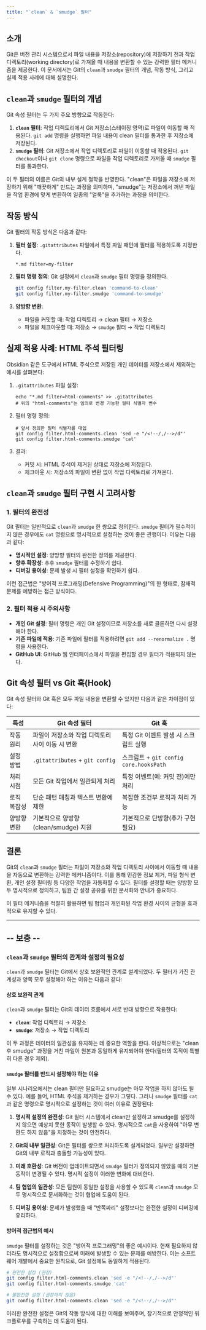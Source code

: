 ```yaml
---
title: "`clean` & `smudge` 필터"
---
```


## 소개

Git은 버전 관리 시스템으로서 파일 내용을 저장소(repository)에 저장하기 전과 작업 디렉토리(working directory)로 가져올 때 내용을 변환할 수 있는 강력한 필터 메커니즘을 제공한다. 이 문서에서는 Git의 `clean`과 `smudge` 필터의 개념, 작동 방식, 그리고 실제 적용 사례에 대해 설명한다.

## `clean`과 `smudge` 필터의 개념

Git 속성 필터는 두 가지 주요 방향으로 작동한다:

1. **`clean` 필터**: 작업 디렉토리에서 Git 저장소(스테이징 영역)로 파일이 이동할 때 적용된다. `git add` 명령을 실행하면 파일 내용이 clean 필터를 통과한 후 저장소에 저장된다.
2. **`smudge` 필터**: Git 저장소에서 작업 디렉토리로 파일이 이동할 때 적용된다. `git checkout`이나 `git clone` 명령으로 파일을 작업 디렉토리로 가져올 때 `smudge` 필터를 통과한다.

이 두 필터의 이름은 Git의 내부 설계 철학을 반영한다. "clean"은 파일을 저장소에 저장하기 위해 "깨끗하게" 만드는 과정을 의미하며, "smudge"는 저장소에서 꺼낸 파일을 작업 환경에 맞게 변환하여 일종의 "얼룩"을 추가하는 과정을 의미한다.

## 작동 방식

Git 필터의 작동 방식은 다음과 같다:

1. **필터 설정**: `.gitattributes` 파일에서 특정 파일 패턴에 필터를 적용하도록 지정한다.
   ```
   *.md filter=my-filter
   ```

2. **필터 명령 정의**: Git 설정에서 `clean`과 `smudge` 필터 명령을 정의한다.
   ```bash
   git config filter.my-filter.clean 'command-to-clean'
   git config filter.my-filter.smudge 'command-to-smudge'
   ```

3. **양방향 변환**:
   - 파일을 커밋할 때: 작업 디렉토리 → clean 필터 → 저장소
   - 파일을 체크아웃할 때: 저장소 → `smudge` 필터 → 작업 디렉토리

## 실제 적용 사례: HTML 주석 필터링

Obsidian 같은 도구에서 HTML 주석으로 저장된 개인 데이터를 저장소에서 제외하는 예시를 살펴본다:

1. `.gitattributes` 파일 설정:
   ```shell
   echo "*.md filter=html-comments" >> .gitattributes
   # 위의 "html-comments"는 임의로 변경 가능한 필터 식별자 변수
   ```

2. 필터 명령 정의:
   ```shell
   # 앞서 정의한 필터 식별자를 대입
   git config filter.html-comments.clean 'sed -e "/<!--/,/-->/d"'
   git config filter.html-comments.smudge 'cat'
   ```

3. 결과:
   - 커밋 시: HTML 주석이 제거된 상태로 저장소에 저장된다.
   - 체크아웃 시: 저장소의 파일이 변환 없이 작업 디렉토리로 가져온다.

## `clean`과 `smudge` 필터 구현 시 고려사항

### 1. 필터의 완전성

Git 필터는 일반적으로 `clean`과 `smudge` 한 쌍으로 정의한다. `smudge` 필터가 필수적이지 않은 경우에도 `cat` 명령으로 명시적으로 설정하는 것이 좋은 관행이다. 이유는 다음과 같다:

- **명시적인 설정**: 양방향 필터의 완전한 정의를 제공한다.
- **향후 확장성**: 추후 `smudge` 필터를 수정하기 쉽다.
- **디버깅 용이성**: 문제 발생 시 필터 설정을 확인하기 쉽다.

이런 접근법은 "방어적 프로그래밍(Defensive Programming)"의 한 형태로, 잠재적 문제를 예방하는 접근 방식이다.

### 2. 필터 적용 시 주의사항

- **개인 Git 설정**: 필터 명령은 개인 Git 설정이므로 저장소를 새로 클론하면 다시 설정해야 한다.
- **기존 파일에 적용**: 기존 파일에 필터를 적용하려면 `git add --renormalize .` 명령을 사용한다.
- **GitHub UI**: GitHub 웹 인터페이스에서 파일을 편집할 경우 필터가 적용되지 않는다.

## Git 속성 필터 vs Git 훅(Hook)

Git 속성 필터와 Git 훅은 모두 파일 내용을 변환할 수 있지만 다음과 같은 차이점이 있다:

| 특성 | Git 속성 필터 | Git 훅 |
|------|--------------|---------|
| 작동 원리 | 파일이 저장소와 작업 디렉토리 사이 이동 시 변환 | 특정 Git 이벤트 발생 시 스크립트 실행 |
| 설정 방법 | `.gitattributes` + `git config` | 스크립트 + `git config core.hooksPath` |
| 처리 시점 | 모든 Git 작업에서 일관되게 처리 | 특정 이벤트(예: 커밋 전)에만 처리 |
| 로직 복잡성 | 단순 패턴 매칭과 텍스트 변환에 제한 | 복잡한 조건부 로직과 처리 가능 |
| 양방향 변환 | 기본적으로 양방향(clean/smudge) 지원 | 기본적으로 단방향(추가 구현 필요) |

## 결론

Git의 `clean`과 `smudge` 필터는 파일이 저장소와 작업 디렉토리 사이에서 이동할 때 내용을 자동으로 변환하는 강력한 메커니즘이다. 이를 통해 민감한 정보 제거, 파일 형식 변환, 개인 설정 필터링 등 다양한 작업을 자동화할 수 있다. 필터를 설정할 때는 양방향 모두 명시적으로 정의하고, 팀원 간 설정 공유를 위한 문서화와 안내가 중요하다.

이 필터 메커니즘을 적절히 활용하면 팀 협업과 개인화된 작업 환경 사이의 균형을 효과적으로 유지할 수 있다.

---

## -- 보충 --

### `clean`과 `smudge` 필터의 관계와 설정의 필요성

`clean`과 `smudge` 필터는 Git에서 상호 보완적인 관계로 설계되었다. 두 필터가 가진 관계성과 양쪽 모두 설정해야 하는 이유는 다음과 같다:

#### 상호 보완적 관계

`clean`과 `smudge` 필터는 Git의 데이터 흐름에서 서로 반대 방향으로 작용한다:

- **`clean`**: 작업 디렉토리 → 저장소
- **`smudge`**: 저장소 → 작업 디렉토리

이 두 과정은 데이터의 일관성을 유지하는 데 중요한 역할을 한다. 이상적으로는 "clean 후 smudge" 과정을 거친 파일이 원본과 동일하게 유지되어야 한다(필터의 목적이 특별히 다른 경우 제외).

#### `smudge` 필터를 반드시 설정해야 하는 이유

일부 시나리오에서는 clean 필터만 필요하고 smudge는 아무 작업을 하지 않아도 될 수 있다. 예를 들어, HTML 주석을 제거하는 경우가 그렇다. 그러나 `smudge` 필터를 `cat`과 같은 명령으로 명시적으로 설정하는 것이 여러 이유로 권장된다:

1. **명시적 설정의 완전성**: Git 필터 시스템에서 clean만 설정하고 smudge를 설정하지 않으면 예상치 못한 동작이 발생할 수 있다. 명시적으로 `cat`을 사용하여 "아무 변환도 하지 않음"을 지정하는 것이 안전하다.

2. **Git의 내부 일관성**: Git은 필터를 쌍으로 처리하도록 설계되었다. 일부만 설정하면 Git의 내부 로직과 충돌할 가능성이 있다.

3. **미래 호환성**: Git 버전이 업데이트되면서 `smudge` 필터가 정의되지 않았을 때의 기본 동작이 변경될 수 있다. 명시적 설정이 이러한 변화에 대비한다.

4. **팀 협업의 일관성**: 모든 팀원이 동일한 설정을 사용할 수 있도록 `clean`과 `smudge` 모두 명시적으로 문서화하는 것이 협업에 도움이 된다.

5. **디버깅 용이성**: 문제가 발생했을 때 "반쪽짜리" 설정보다는 완전한 설정이 디버깅에 유리하다.

#### 방어적 접근법의 예시

`smudge` 필터를 설정하는 것은 "방어적 프로그래밍"의 좋은 예시이다. 현재 필요하지 않더라도 명시적으로 설정함으로써 미래에 발생할 수 있는 문제를 예방한다. 이는 소프트웨어 개발에서 중요한 원칙으로, Git 설정에도 동일하게 적용된다.

```bash
# 완전한 설정 (권장)
git config filter.html-comments.clean 'sed -e "/<!--/,/-->/d"'
git config filter.html-comments.smudge 'cat'

# 불완전한 설정 (권장하지 않음)
git config filter.html-comments.clean 'sed -e "/<!--/,/-->/d"'
```

이러한 완전한 설정은 Git의 작동 방식에 대한 이해를 보여주며, 장기적으로 안정적인 워크플로우를 구축하는 데 도움이 된다.